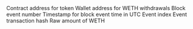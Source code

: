 <ParamField path="contract_address">
Contract address for token
</ParamField>
<ParamField path="src">
Wallet address for WETH withdrawals
</ParamField>
<ParamField path="evt_block_number">
Block event number
</ParamField>
<ParamField path="evt_block_time">
Timestamp for block event time in UTC
</ParamField>
<ParamField path="evt_index">
Event index
</ParamField>
<ParamField path="evt_tx_hash">
Event transaction hash
</ParamField>
<ParamField path="wad">
Raw amount of WETH
</ParamField>
